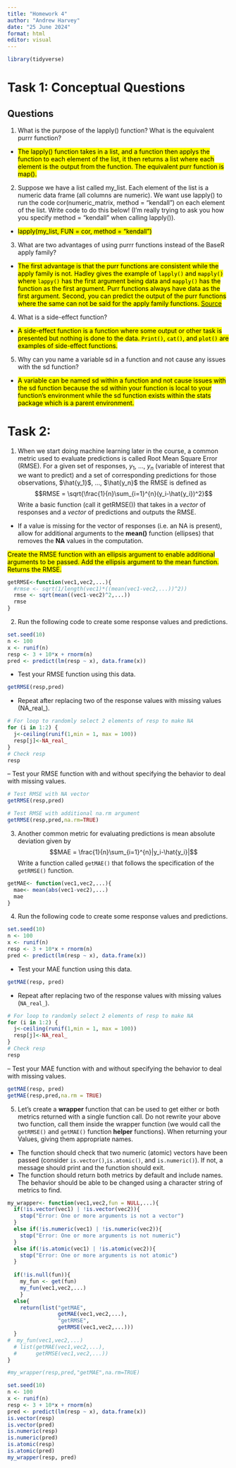 ```yaml
---
title: "Homework 4"
author: "Andrew Harvey"
date: "25 June 2024"
format: html
editor: visual
---
```

```r
library(tidyverse)
```
# Task 1: Conceptual Questions

## Questions

1. What is the purpose of the lapply() function? What is the equivalent purrr function?

* <mark>The lapply() function takes in a list, and a function then applys the function to each element of the list, it then returns a list where each element is the output from the function. The equivalent purr function is map().<mark>

2. Suppose we have a list called my_list. Each element of the list is a numeric data frame (all columns are numeric). We want use lapply() to run the code cor(numeric_matrix, method = "kendall") on each element of the list. Write code to do this below! (I’m really trying to ask you how you specify method = "kendall" when calling lapply()).

* <mark> lapply(my_list, FUN = cor, method = "kendall") <mark>

3. What are two advantages of using purrr functions instead of the BaseR apply family?

* <mark> The first advantage is that the purr functions are consistent while the apply family is not. Hadley gives the example of `lapply()` and `mapply()` where `lappy()` has the first argument being data and `mapply()` has the function as the first argument. Purr functions always have data as the first argument. Second, you can predict the output of the purr functions where the same can not be said for the apply family functions. [Source](https://stackoverflow.com/questions/45101045/why-use-purrrmap-instead-of-lapply) <mark>

4. What is a side-effect function?

* <mark> A side-effect function is a function where some output or other task is presented but nothing is done to the data. `Print()`, `cat()`, and  `plot()` are examples of side-effect functions.<mark>

5. Why can you name a variable sd in a function and not cause any issues with the sd function?

* <mark> A variable can be named sd within a function and not cause issues with the sd function because the sd within your function is local to your function's environment while the sd function exists within the stats package which is a parent environment. <mark>


# Task 2:

1. When we start doing machine learning later in the course, a common metric used to evaluate predictions is called Root Mean Square Error (RMSE). For a given set of responses, $y_1$, ..., $y_n$ (variable of interest that we want to predict) and a set of corresponding predictions for those observations, $\hat{y_1}$, ..., $\hat{y_n}$ the RMSE is defined as $$RMSE = \sqrt{\frac{1}{n}\sum_{i=1}^{n}(y_i-\hat{y_i})^2}$$ Write a basic function (call it getRMSE()) that takes in a *vector* of responses and a *vector* of predictions and outputs the RMSE.

* If a value is missing for the vector of responses (i.e. an NA is present), allow for additional arguments to the **mean()** function (ellipses) that removes the **NA** values in the computation.

<mark>Create the RMSE function with an ellipsis argument to enable additional arguments to be passed. Add the ellipsis argument to the mean function. Returns the RMSE.<mark>

```r
getRMSE<-function(vec1,vec2,...){
  #rmse <- sqrt(1/length(vec1)*((mean(vec1-vec2,...))^2))
  rmse <- sqrt(mean((vec1-vec2)^2,...))
  rmse
}
```

2. Run the following code to create some response values and predictions.

```r
set.seed(10)
n <- 100
x <- runif(n)
resp <- 3 + 10*x + rnorm(n)
pred <- predict(lm(resp ~ x), data.frame(x))
```

* Test your RMSE function using this data. 

```r
getRMSE(resp,pred)
```

* Repeat after replacing two of the response values with missing values (NA_real_).

```r
# For loop to randomly select 2 elements of resp to make NA
for (i in 1:2) {
  j<-ceiling(runif(1,min = 1, max = 100))
  resp[j]<-NA_real_
}
# Check resp
resp

```

  -- Test your RMSE function with and without specifying the behavior to deal with missing values.
  
```r
# Test RMSE with NA vector
getRMSE(resp,pred)

# Test RMSE with additional na.rm argument
getRMSE(resp,pred,na.rm=TRUE)
```

3. Another common metric for evaluating predictions is mean absolute deviation given by $$MAE = \frac{1}{n}\sum_{i=1}^{n}|y_i-\hat{y_i}|$$ Write a function called `getMAE()` that follows the specification of the `getRMSE()` function. 

```r
getMAE<- function(vec1,vec2,...){
  mae<- mean(abs(vec1-vec2),...)
  mae
}
```

4. Run the following code to create some response values and predictions. 

```r
set.seed(10)
n <- 100
x <- runif(n)
resp <- 3 + 10*x + rnorm(n)
pred <- predict(lm(resp ~ x), data.frame(x))
```

* Test your MAE function using this data.

```r
getMAE(resp, pred)
```

* Repeat after replacing two of the response values with missing values (`NA_real_`).

```r
# For loop to randomly select 2 elements of resp to make NA
for (i in 1:2) {
  j<-ceiling(runif(1,min = 1, max = 100))
  resp[j]<-NA_real_
}
# Check resp
resp
```
  -- Test your MAE function with and without specifying the behavior to deal with missing values.
  
```r
getMAE(resp, pred)
getMAE(resp,pred,na.rm = TRUE)
```

5. Let's create a **wrapper** function that can be used to get either or both metrics returned with a single function call. Do not rewrite your above two function, call them inside the wrapper function (we would call the `getRMSE()` and `getMAE()` function **helper** functions). When returning your Values, giving them appropriate names.

* The function should check that two numeric (atomic) vectors have been passed (consider `is.vector()`,`is.atomic()`, and `is.numeric()`). If not, a message should print and the function should exit. 
* The function should return both metrics by default and include names. The behavior should be able to be changed using a character string of metrics to find. 

```r
my_wrapper<- function(vec1,vec2,fun = NULL,...){
  if(!is.vector(vec1) | !is.vector(vec2)){
    stop("Error: One or more arguments is not a vector")
  }
  else if(!is.numeric(vec1) | !is.numeric(vec2)){
    stop("Error: One or more arguments is not numeric")
  }
  else if(!is.atomic(vec1) | !is.atomic(vec2)){
    stop("Error: One or more arguments is not atomic")
  }
  
  if(!is.null(fun)){
    my_fun <- get(fun)
    my_fun(vec1,vec2,...)
    }
  else{
    return(list("getMAE",
                getMAE(vec1,vec2,...),
                "getRMSE",
                getRMSE(vec1,vec2,...)))
  }
#  my_fun(vec1,vec2,...)
  # list(getMAE(vec1,vec2,...),
  #      getRMSE(vec1,vec2,...))
}

#my_wrapper(resp,pred,"getMAE",na.rm=TRUE)
```

```r
set.seed(10)
n <- 100
x <- runif(n)
resp <- 3 + 10*x + rnorm(n)
pred <- predict(lm(resp ~ x), data.frame(x))
is.vector(resp)
is.vector(pred)
is.numeric(resp)
is.numeric(pred)
is.atomic(resp)
is.atomic(pred)
my_wrapper(resp, pred)
```


